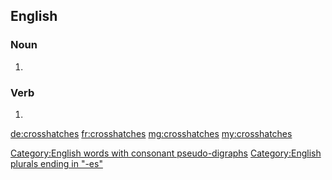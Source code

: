 ==English==

===Noun===
{{head|en|plural}}

# {{plural of|crosshatch|lang=en}}
===Verb===
{{head|en|verb form}}

# {{en-third-person singular of|crosshatch}}

[[Category:English words with consonant pseudo-digraphs]]
[[Category:English plurals ending in "-es"]]

[[de:crosshatches]]
[[fr:crosshatches]]
[[mg:crosshatches]]
[[my:crosshatches]]